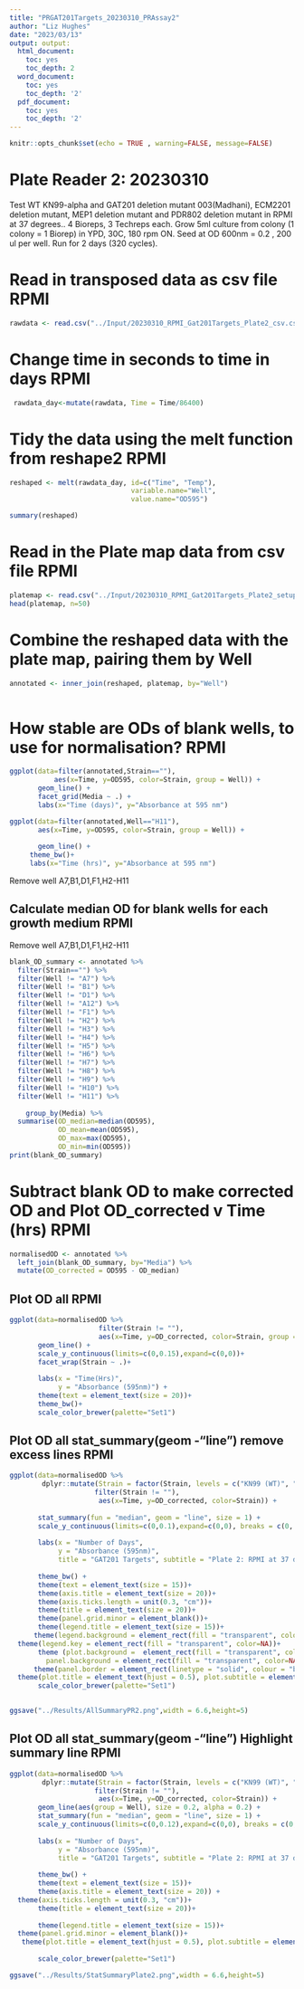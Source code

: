 ```yaml
---
title: "PRGAT201Targets_20230310_PRAssay2"
author: "Liz Hughes"
date: "2023/03/13"
output: output:
  html_document:
    toc: yes
    toc_depth: 2
  word_document:
    toc: yes
    toc_depth: '2'
  pdf_document:
    toc: yes
    toc_depth: '2'
---
```


```r
knitr::opts_chunk$set(echo = TRUE , warning=FALSE, message=FALSE)
```

# Plate Reader 2: 20230310
Test WT KN99-alpha and GAT201 deletion mutant 003(Madhani), ECM2201 deletion mutant, MEP1 deletion mutant and PDR802 deletion mutant in RPMI at 37 degrees..
4 Bioreps, 3 Techreps each.
Grow 5ml culture from colony (1 colony = 1 Biorep) in YPD, 30C, 180 rpm ON.
Seed at OD 600nm = 0.2 , 200 ul per well.
Run for 2 days (320 cycles).



# Read in transposed data as csv file RPMI

```r

rawdata <- read.csv("../Input/20230310_RPMI_Gat201Targets_Plate2_csv.csv")

```

# Change time in seconds to time in days RPMI

```r

 rawdata_day<-mutate(rawdata, Time = Time/86400)

```

# Tidy the data using the melt function from reshape2 RPMI

```r

reshaped <- melt(rawdata_day, id=c("Time", "Temp"), 
                              variable.name="Well",
                              value.name="OD595")

summary(reshaped)
```

# Read in the Plate map data from csv file RPMI

```r

platemap <- read.csv("../Input/20230310_RPMI_Gat201Targets_Plate2_setup.csv")
head(platemap, n=50)


```

# Combine the reshaped data with the plate map, pairing them by Well 

```r

annotated <- inner_join(reshaped, platemap, by="Well")
 
```

# How stable are ODs of blank wells, to use for normalisation? RPMI

```r

ggplot(data=filter(annotated,Strain==""),
           aes(x=Time, y=OD595, color=Strain, group = Well)) + 
       geom_line() + 
       facet_grid(Media ~ .) +
       labs(x="Time (days)", y="Absorbance at 595 nm")
```


```r

ggplot(data=filter(annotated,Well=="H11"), 
       aes(x=Time, y=OD595, color=Strain, group = Well)) + 
 
       geom_line() + 
     theme_bw()+
     labs(x="Time (hrs)", y="Absorbance at 595 nm")

```


Remove well A7,B1,D1,F1,H2-H11

## Calculate median OD for blank wells for each growth medium RPMI
Remove well A7,B1,D1,F1,H2-H11

```r

blank_OD_summary <- annotated %>%
  filter(Strain=="") %>%
  filter(Well != "A7") %>%
  filter(Well != "B1") %>%
  filter(Well != "D1") %>%
  filter(Well != "A12") %>%
  filter(Well != "F1") %>%
  filter(Well != "H2") %>%
  filter(Well != "H3") %>%
  filter(Well != "H4") %>%
  filter(Well != "H5") %>%
  filter(Well != "H6") %>%
  filter(Well != "H7") %>%
  filter(Well != "H8") %>%
  filter(Well != "H9") %>%
  filter(Well != "H10") %>%
  filter(Well != "H11") %>%
  
    group_by(Media) %>%
  summarise(OD_median=median(OD595),
            OD_mean=mean(OD595),
            OD_max=max(OD595),
            OD_min=min(OD595))
print(blank_OD_summary)
```

# Subtract blank OD to make corrected OD and Plot OD_corrected v Time (hrs) RPMI

```r

normalisedOD <- annotated %>%
  left_join(blank_OD_summary, by="Media") %>%
  mutate(OD_corrected = OD595 - OD_median)

```

## Plot OD all RPMI

```r

ggplot(data=normalisedOD %>%
                      filter(Strain != ""), 
                      aes(x=Time, y=OD_corrected, color=Strain, group = Well)) + 
       geom_line() + 
       scale_y_continuous(limits=c(0,0.15),expand=c(0,0))+
       facet_wrap(Strain ~ .)+
  
       labs(x = "Time(Hrs)",
            y = "Absorbance (595nm)") +
       theme(text = element_text(size = 20))+
       theme_bw()+
       scale_color_brewer(palette="Set1")
```


## Plot OD all stat_summary(geom -"line") remove excess lines RPMI

```r

ggplot(data=normalisedOD %>%
        dplyr::mutate(Strain = factor(Strain, levels = c("KN99 (WT)", "GAT201", "ECM2201","MEP1","PDR802")))%>%
                     filter(Strain != ""), 
                      aes(x=Time, y=OD_corrected, color=Strain)) + 
       
       stat_summary(fun = "median", geom = "line", size = 1) +
       scale_y_continuous(limits=c(0,0.1),expand=c(0,0), breaks = c(0, 0.05, 0.1)) +
  
       labs(x = "Number of Days",
            y = "Absorbance (595nm)",
            title = "GAT201 Targets", subtitle = "Plate 2: RPMI at 37 degrees") +
           
       theme_bw() +
       theme(text = element_text(size = 15))+
       theme(axis.title = element_text(size = 20))+
       theme(axis.ticks.length = unit(0.3, "cm"))+
       theme(title = element_text(size = 20))+
       theme(panel.grid.minor = element_blank())+
       theme(legend.title = element_text(size = 15))+
      theme(legend.background = element_rect(fill = "transparent", color=NA))+
  theme(legend.key = element_rect(fill = "transparent", color=NA))+
       theme (plot.background =  element_rect(fill = "transparent", color=NA), 
         panel.background = element_rect(fill = "transparent", color=NA),)+
      theme(panel.border = element_rect(linetype = "solid", colour = "black", size = 2))+
  theme(plot.title = element_text(hjust = 0.5), plot.subtitle = element_text(hjust = 0.5) )+
       scale_color_brewer(palette="Set1")
       
```


```r

ggsave("../Results/AllSummaryPR2.png",width = 6.6,height=5)
```


## Plot OD all stat_summary(geom -"line") Highlight summary line RPMI

```r

ggplot(data=normalisedOD %>%
        dplyr::mutate(Strain = factor(Strain, levels = c("KN99 (WT)", "GAT201", "ECM2201","MEP1","PDR802")))%>%
                     filter(Strain != ""), 
                      aes(x=Time, y=OD_corrected, color=Strain)) + 
       geom_line(aes(group = Well), size = 0.2, alpha = 0.2) + 
       stat_summary(fun = "median", geom = "line", size = 1) +
       scale_y_continuous(limits=c(0,0.12),expand=c(0,0), breaks = c(0, 0.05, 0.1)) +
   
       labs(x = "Number of Days",
            y = "Absorbance (595nm)",
            title = "GAT201 Targets", subtitle = "Plate 2: RPMI at 37 degrees") +
 
       theme_bw() +
       theme(text = element_text(size = 15))+
       theme(axis.title = element_text(size = 20)) +
  theme(axis.ticks.length = unit(0.3, "cm"))+
       theme(title = element_text(size = 20))+
    
       theme(legend.title = element_text(size = 15))+
  theme(panel.grid.minor = element_blank())+
   theme(plot.title = element_text(hjust = 0.5), plot.subtitle = element_text(hjust = 0.5) )+
  
       scale_color_brewer(palette="Set1")
```

```r

ggsave("../Results/StatSummaryPlate2.png",width = 6.6,height=5)
```

